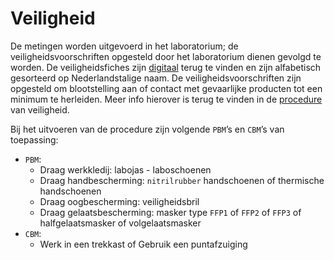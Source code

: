 # Veiligheid

De metingen worden uitgevoerd in het laboratorium; de veiligheidsvoorschriften opgesteld door het laboratorium dienen gevolgd te worden.
De veiligheidsfiches zijn [digitaal](https://drive.google.com/drive/folders/1WOp8fWH3CMoHbpN1TAxPrqUrT_GqTf02) terug te vinden en zijn alfabetisch gesorteerd op Nederlandstalige naam.
De veiligheidsvoorschriften zijn opgesteld om blootstelling aan of contact met gevaarlijke producten tot een minimum te herleiden.
Meer info hierover is terug te vinden in de [procedure](https://drive.google.com/drive/folders/1zHNxMmNSiZPfmPUYeq-kyidKq6xiVEdj) van veiligheid.

Bij het uitvoeren van de procedure zijn volgende `PBM`'s en `CBM`'s van toepassing:

-   `PBM`:
    -   Draag werkkledij: labojas - laboschoenen
    -   Draag handbescherming: `nitrilrubber` handschoenen of thermische handschoenen
    -   Draag oogbescherming: veiligheidsbril
    -   Draag gelaatsbescherming: masker type `FFP1` of `FFP2` of `FFP3` of halfgelaatsmasker of volgelaatsmasker
-   `CBM`:
    -   Werk in een trekkast of Gebruik een puntafzuiging
